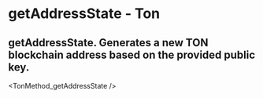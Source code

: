 # getAddressState - Ton

## getAddressState. Generates a new TON blockchain address based on the provided public key.


<TonMethod_getAddressState />
